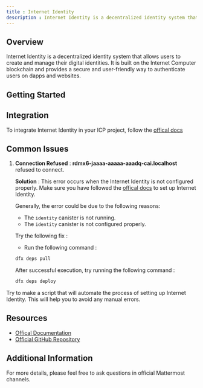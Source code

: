 ```yaml
---
title : Internet Identity
description : Internet Identity is a decentralized identity system that allows users to create and manage their digital identities.
---
```


## Overview

Internet Identity is a decentralized identity system that allows users to create and manage their digital identities. It is built on the Internet Computer blockchain and provides a secure and user-friendly way to authenticate users on dapps and websites.

## Getting Started

## Integration

To integrate Internet Identity in your ICP project, follow the [offical docs](https://internetcomputer.org/docs/current/developer-docs/identity/internet-identity/integrate-internet-identity)

## Common Issues

1. **Connection Refused** : **rdmx6-jaaaa-aaaaa-aaadq-cai.localhost** refused to connect.
    
    **Solution** : This error occurs when the Internet Identity is not configured properly. 
    Make sure you have followed the [offical docs](https://internetcomputer.org/docs/current/developer-docs/identity/internet-identity/integrate-internet-identity) to set up Internet Identity.
    
    Generally, the error could be due to the following reasons:
    - The `identity` canister is not running.
    - The `identity` canister is not configured properly.

    Try the following fix : 
    - Run the following command : 
    ```bash
    dfx deps pull 
    ```

    After successful execution, try running the following command :
    ```bash
    dfx deps deploy 
    ```

<Note title="Best Practices" type="note">
Try to make a script that will automate the process of setting up Internet Identity. This will help you to avoid any manual errors.
</Note>



## Resources

- [Offical Documentation](https://internetcomputer.org/docs/current/developer-docs/identity/internet-identity/integrate-internet-identity)
- [Official GitHub Repository](https://github.com/dfinity/internet-identity)


## Additional Information

For more details, please feel free to ask questions in official Mattermost channels. 